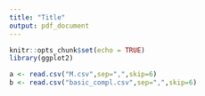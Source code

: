 ```yaml
---
title: "Title"
output: pdf_document
---
```


```r
knitr::opts_chunk$set(echo = TRUE)
library(ggplot2)

a <- read.csv("M.csv",sep=",",skip=6)
b <- read.csv("basic_compl.csv",sep=",",skip=6)

```
